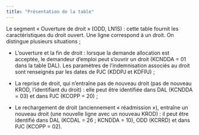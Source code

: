 ```yaml
---
title: "Présentation de la table"
---
```


Le segment « Ouverture de droit » (ODD, LN1S) : cette table fournit les caractéristiques du droit ouvert. Une ligne correspond à un droit. On distingue plusieurs situations ;

-   L'ouverture et la fin de droit : lorsque la demande allocation est acceptée, le demandeur d'emploi peut s'ouvrir un droit (KCNDDA = 01 dans la table DAL). Les paramètres de l'indemnisation associés au droit sont renseignés par les dates de PJC (KDDPJ et KDFPJ) ;

-   La reprise de droit, qui n'entraîne pas de nouveau droit (pas de nouveau KROD, l'identifiant du droit) : elle peut être identifiée dans DAL (KCNDDA = 03) et dans PJC (KCOPP = 20) ;

-   Le rechargement de droit (anciennement « réadmission »), entraîne un nouveau droit (une nouvelle ligne avec un nouveau KROD) : il peut être identifié dans DAL (KCDAL = 26 ; KCNDDA = 10), ODD (KCRRD) et dans PJC (KCOPP = 02).

